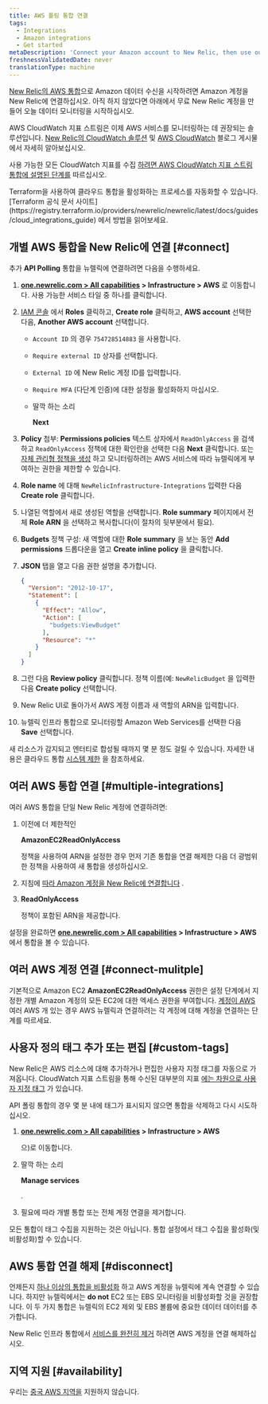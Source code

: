 ```yaml
---
title: AWS 폴링 통합 연결
tags:
  - Integrations
  - Amazon integrations
  - Get started
metaDescription: 'Connect your Amazon account to New Relic, then use our infrastructure monitoring services with your AWS integrations.'
freshnessValidatedDate: never
translationType: machine
---
```


[New Relic의 AWS 통합](/docs/infrastructure/amazon-integrations/getting-started/introduction-aws-integrations)으로 Amazon 데이터 수신을 시작하려면 Amazon 계정을 New Relic에 연결하십시오. 아직 하지 않았다면 아래에서 무료 New Relic 계정을 만들어 오늘 데이터 모니터링을 시작하십시오.

<InlineSignup/>

AWS CloudWatch 지표 스트림은 이제 AWS 서비스를 모니터링하는 데 권장되는 솔루션입니다. [New Relic의 CloudWatch 솔루션](https://blog.newrelic.com/product-news/aws-cloudwatch-metric-streams/) 및 [AWS CloudWatch](https://aws.amazon.com/blogs/aws/cloudwatch-metric-streams-send-aws-metrics-to-partners-and-to-your-apps-in-real-time/) 블로그 게시물에서 자세히 알아보십시오.

사용 가능한 모든 CloudWatch 지표를 수집 [하려면 AWS CloudWatch 지표 스트림 통합에 설명된 단계를](/docs/integrations/amazon-integrations/aws-integrations-list/aws-metric-stream/#set-up-metric-stream) 따르십시오.

<Callout variant="tip">
  Terraform을 사용하여 클라우드 통합을 활성화하는 프로세스를 자동화할 수 있습니다. [Terraform 공식 문서 사이트](https://registry.terraform.io/providers/newrelic/newrelic/latest/docs/guides/cloud_integrations_guide) 에서 방법을 읽어보세요.
</Callout>

## 개별 AWS 통합을 New Relic에 연결 [#connect]

추가 <DNT>**API Polling**</DNT> 통합을 뉴렐릭에 연결하려면 다음을 수행하세요.

1. <DNT>**[one.newrelic.com > All capabilities](https://one.newrelic.com/all-capabilities) > Infrastructure > AWS**</DNT> 로 이동합니다. 사용 가능한 서비스 타일 중 하나를 클릭합니다.

2. [IAM 콘솔](https://console.aws.amazon.com/iam/home?#/roles) 에서 <DNT>**Roles**</DNT> 클릭하고, <DNT>**Create role**</DNT> 클릭하고, <DNT>**AWS account**</DNT> 선택한 다음, <DNT>**Another AWS account**</DNT> 선택합니다.

   * `Account ID` 의 경우 `754728514883` 을 사용합니다.

   * `Require external ID` 상자를 선택합니다.

   * `External ID` 에 New Relic 계정 ID를 입력합니다.

   * `Require MFA` (다단계 인증)에 대한 설정을 활성화하지 마십시오.

   * 딸깍 하는 소리

     <DNT>**Next**</DNT>

3. <DNT>**Policy**</DNT> 첨부: <DNT>**Permissions policies**</DNT> 텍스트 상자에서 `ReadOnlyAccess` 을 검색하고 `ReadOnlyAccess` 정책에 대한 확인란을 선택한 다음 <DNT>**Next**</DNT> 클릭합니다. 또는 [자체 관리형 정책을 생성](/docs/integrations/amazon-integrations/getting-started/integrations-managed-policies) 하고 모니터링하려는 AWS 서비스에 따라 뉴렐릭에게 부여하는 권한을 제한할 수 있습니다.

4. <DNT>**Role name**</DNT> 에 대해 `NewRelicInfrastructure-Integrations` 입력한 다음 <DNT>**Create role**</DNT> 클릭합니다.

5. 나열된 역할에서 새로 생성된 역할을 선택합니다. <DNT>**Role summary**</DNT> 페이지에서 전체 <DNT>**Role ARN**</DNT> 을 선택하고 복사합니다(이 절차의 뒷부분에서 필요).

6. <DNT>**Budgets**</DNT> 정책 구성: 새 역할에 대한 <DNT>**Role summary**</DNT> 을 보는 동안 <DNT>**Add permissions**</DNT> 드롭다운을 열고 <DNT>**Create inline policy**</DNT> 을 클릭합니다.

7. <DNT>**JSON**</DNT> 탭을 열고 다음 권한 설명을 추가합니다.

   ```json
   {
     "Version": "2012-10-17",
     "Statement": [
       {
         "Effect": "Allow",
         "Action": [
           "budgets:ViewBudget"
         ],
         "Resource": "*"
       }
     ]
   }
   ```

8. 그런 다음 <DNT>**Review policy**</DNT> 클릭합니다. 정책 이름(예: `NewRelicBudget` 을 입력한 다음 <DNT>**Create policy**</DNT> 선택합니다.

9. New Relic UI로 돌아가서 AWS 계정 이름과 새 역할의 ARN을 입력합니다.

10. 뉴렐릭 인프라 통합으로 모니터링할 Amazon Web Services를 선택한 다음 <DNT>**Save**</DNT> 선택합니다.

새 리소스가 감지되고 엔터티로 합성될 때까지 몇 분 정도 걸릴 수 있습니다. 자세한 내용은 클라우드 통합 [시스템 제한](/docs/data-apis/manage-data/view-system-limits) 을 참조하세요.

## 여러 AWS 통합 연결 [#multiple-integrations]

여러 AWS 통합을 단일 New Relic 계정에 연결하려면:

1. 이전에 더 제한적인

   <DNT>**AmazonEC2ReadOnlyAccess**</DNT>

   정책을 사용하여 ARN을 설정한 경우 먼저 기존 통합을 연결 해제한 다음 더 광범위한 정책을 사용하여 새 통합을 생성하십시오.

2. 지침에 [따라 Amazon 계정을 New Relic에 연결합니다](/docs/infrastructure/new-relic-infrastructure/data-instrumentation/amazon-aws-ec2-integration-infrastructure#connect) .

3. <DNT>**ReadOnlyAccess**</DNT>

   정책이 포함된 ARN을 제공합니다.

설정을 완료하면 <DNT>**[one.newrelic.com > All capabilities](https://one.newrelic.com/all-capabilities) > Infrastructure > AWS**</DNT> 에서 통합을 볼 수 있습니다.

## 여러 AWS 계정 연결 [#connect-mulitple]

기본적으로 Amazon EC2 <DNT>**AmazonEC2ReadOnlyAccess**</DNT> 권한은 설정 단계에서 지정한 개별 Amazon 계정의 모든 EC2에 대한 엑세스 권한을 부여합니다. [계정이 AWS ](#connect)여러 AWS 개 있는 경우 AWS 뉴렐릭과 연결하려는 각 계정에 대해 계정을 연결하는 단계를 따르세요.

## 사용자 정의 태그 추가 또는 편집 [#custom-tags]

New Relic은 AWS 리소스에 대해 추가하거나 편집한 사용자 지정 태그를 자동으로 가져옵니다. CloudWatch 지표 스트림을 통해 수신된 대부분의 지표 [에는 차원으로 사용자 지정 태그](/docs/integrations/amazon-integrations/aws-integrations-list/aws-metric-stream/#tags-collection) 가 있습니다.

API 폴링 통합의 경우 몇 분 내에 태그가 표시되지 않으면 통합을 삭제하고 다시 시도하십시오.

1. <DNT>**[one.newrelic.com > All capabilities](https://one.newrelic.com/all-capabilities) > Infrastructure > AWS**</DNT>

   으)로 이동합니다.

2. 딸깍 하는 소리

   <Icon name="fe-edit-2"/>

   <DNT>**Manage services**</DNT>

   .

3. 필요에 따라 개별 통합 또는 전체 계정 연결을 제거합니다.

모든 통합이 태그 수집을 지원하는 것은 아닙니다. 통합 설정에서 태그 수집을 활성화(및 비활성화)할 수 있습니다.

## AWS 통합 연결 해제 [#disconnect]

언제든지 [하나 이상의 통합을 비활성화](/docs/infrastructure/install-infrastructure-agent/update-or-uninstall/uninstall-infrastructure-integrations/#uninstall-aws) 하고 AWS 계정을 뉴렐릭에 계속 연결할 수 있습니다. 하지만 뉴렐릭에서는 <DNT>**do not**</DNT> EC2 또는 EBS 모니터링을 비활성화할 것을 권장합니다. 이 두 가지 통합은 뉴렐릭의 EC2 제외 및 EBS 볼륨에 중요한 데이터 데이터를 추가합니다.

New Relic 인프라 통합에서 [서비스를 완전히 제거](/docs/infrastructure/new-relic-infrastructure/installation/uninstall-infrastructure-agent#unlink-aws) 하려면 AWS 계정을 연결 해제하십시오.

## 지역 지원 [#availability]

우리는 [중국 AWS 지역을](/docs/integrations/amazon-integrations/troubleshooting/invalid-principal-error-unsupported-aws-regions) 지원하지 않습니다.